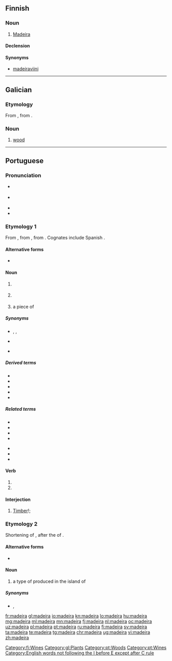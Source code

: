 {{also|Madeira}}
==Finnish==

===Noun===
{{fi-noun}}

# [[Madeira]] {{gloss|fortified wine produced on Madeira}}

====Declension====
{{fi-decl-katiska|madeir|a}}

====Synonyms====
* [[madeiraviini]]

[[Category:fi:Wines]]

----

==Galician==

===Etymology===
From {{etyl|roa-opt|gl}} {{m|roa-opt|madeira}}, from {{etyl|la|gl}} {{m|la|materia}}.

===Noun===
{{gl-noun|f}}

# [[wood]]

[[Category:gl:Plants]]

----

==Portuguese==

===Pronunciation===
* {{a|Portugal}} {{IPA|/mɐˈðɐjɾɐ/|/mɐˈðejɾɐ/|lang=pt}}
* {{a|Brazil}} {{IPA|/maˈde(j)ɾa/|/maˈde(j)ɾɐ/|lang=pt}}
* {{homophones|Madeira|lang=pt}}
* {{hyphenation|ma|dei|ra|lang=pt}}

===Etymology 1===
From {{etyl|roa-opt|pt}} {{m|roa-opt|madeira}}, from {{etyl|la|pt}} {{m|la|materia}}, from {{etyl|ine-pro|pt}} {{m|ine-pro|*méh₂tēr||mother}}. Cognates include Spanish {{m|es|madera}}.
{{slim-wikipedia|lang=pt}}

====Alternative forms====
* {{l|pt|madeyra}} {{qualifier|obsolete}}

====Noun====
{{pt-noun|f|s}}

# {{label|pt|uncountable}} {{l|en|wood}} {{gloss|substance making up the central part of the trunk and branches of a tree}}
# {{l|en|wood}} {{gloss|the wood of a particular species of tree}}
# a piece of {{l|en|timber}}

=====Synonyms=====
* {{sense|wood substance}} {{l|pt|lenha}}, {{l|pt|lenho}}, {{l|pt|pau}}
* {{sense|wood of a species}} {{l|pt|pau}}
* {{sense|piece of timber}} {{l|pt|pau}}

=====Derived terms=====
* {{l|pt|bater na madeira}}
* {{l|pt|Madeira}}
* {{l|pt|madeira-da-china}}
* {{l|pt|madeira-de-cheiro}}
* {{l|pt|madeira de lei}}

=====Related terms=====
{{top2}}
* {{l|pt|madeirame}}
* {{l|pt|madeiramento}}
* {{l|pt|madeirar}}
* {{l|pt|madeireira}}
{{mid2}}
* {{l|pt|madeireiro}}
* {{l|pt|madeirite}}
* {{l|pt|madeiro}}
{{bottom}}

====Verb====
{{pt-verb-form}}

# {{pt-verb form of|madeirar|ar|indicative|present|singular|third}}
# {{pt-verb form of|madeirar|ar|imperative|affirmative|singular|second}}

====Interjection====
{{pt-interj|!}}

# [[timber|Timber]]!; {{non-gloss definition|used by lumberjacks to warn others when a tree is falling down}}

===Etymology 2===
Shortening of {{m|pt|vinho da Madeira||wine of Madeira}}, after the {{l|en|Portuguese}} {{l|en|island}} of {{m|pt|Madeira}}.
{{slim-wikipedia|Vinho da Madeira|lang=pt}}

====Alternative forms====
* {{l|pt|Madeira}}

====Noun====
{{pt-noun|m|-}}

# a type of {{l|en|fortified wine}} produced in the island of {{l|en|Madeira}}

=====Synonyms=====
* {{l|pt|vinho da Madeira}}, {{l|pt|vinho Madeira}}

[[Category:pt:Woods]]
[[Category:pt:Wines]]
[[Category:English words not following the I before E except after C rule]]

[[fr:madeira]]
[[gl:madeira]]
[[io:madeira]]
[[kn:madeira]]
[[lo:madeira]]
[[hu:madeira]]
[[mg:madeira]]
[[ml:madeira]]
[[mn:madeira]]
[[fj:madeira]]
[[nl:madeira]]
[[oc:madeira]]
[[uz:madeira]]
[[pl:madeira]]
[[pt:madeira]]
[[ru:madeira]]
[[fi:madeira]]
[[sv:madeira]]
[[ta:madeira]]
[[te:madeira]]
[[tg:madeira]]
[[chr:madeira]]
[[ug:madeira]]
[[vi:madeira]]
[[zh:madeira]]